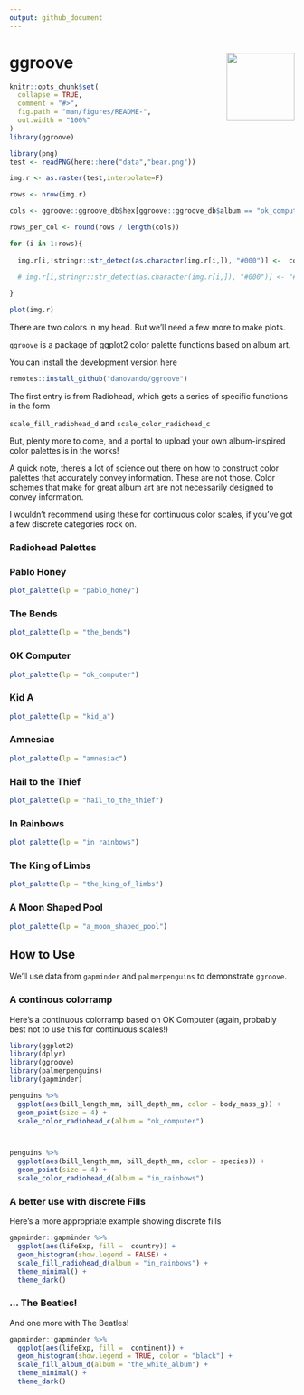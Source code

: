 ```yaml
---
output: github_document
---
```


# ggroove <img src="logo.png" align="right" width="120" />


<!-- README.md is generated from README.Rmd. Please edit that file -->

```r
knitr::opts_chunk$set(
  collapse = TRUE,
  comment = "#>",
  fig.path = "man/figures/README-",
  out.width = "100%"
)
library(ggroove)
```


```r
library(png)
test <- readPNG(here::here("data","bear.png"))

img.r <- as.raster(test,interpolate=F)

rows <- nrow(img.r)

cols <- ggroove::ggroove_db$hex[ggroove::ggroove_db$album == "ok_computer"]

rows_per_col <- round(rows / length(cols))

for (i in 1:rows){
  
  img.r[i,!stringr::str_detect(as.character(img.r[i,]), "#000")] <-  cols[ceiling(i / rows_per_col)]
  
  # img.r[i,stringr::str_detect(as.character(img.r[i,]), "#000")] <- "#FFFDFA"

}

plot(img.r)


```

There are two colors in my head. But we'll need a few more to make plots. 

`ggroove` is a package of ggplot2 color palette functions based on album art.

You can install the development version here

```r
remotes::install_github("danovando/ggroove")

```


The first entry is from Radiohead, which gets a series of specific functions in the form

`scale_fill_radiohead_d` and `scale_color_radiohead_c`

But, plenty more to come, and a portal to upload your own album-inspired color palettes is in the works!

A quick note, there's a lot of science out there on how to construct color palettes that accurately convey information. These are not those. Color schemes that make for great album art are not necessarily designed to convey information. 

I wouldn't recommend using these for continuous color scales, if you've got a few discrete categories rock on. 

### Radiohead Palettes 
### Pablo Honey
```r
plot_palette(lp = "pablo_honey")

```

### The Bends

```r
plot_palette(lp = "the_bends")

```



### OK Computer
```r

plot_palette(lp = "ok_computer")

```

### Kid A

```r

plot_palette(lp = "kid_a")

```


### Amnesiac

```r
plot_palette(lp = "amnesiac")

```

### Hail to the Thief

```r
plot_palette(lp = "hail_to_the_thief")

```


### In Rainbows

```r
plot_palette(lp = "in_rainbows")

```


### The King of Limbs

```r
plot_palette(lp = "the_king_of_limbs")

```

### A Moon Shaped Pool
```r
plot_palette(lp = "a_moon_shaped_pool")

```
## How to Use

We'll use data from `gapminder` and `palmerpenguins` to demonstrate `ggroove`. 

### A continous colorramp

Here's a continuous colorramp based on OK Computer (again, probably best not to use this for continuous scales!)

```r
library(ggplot2)
library(dplyr)
library(ggroove)
library(palmerpenguins)
library(gapminder)

penguins %>% 
  ggplot(aes(bill_length_mm, bill_depth_mm, color = body_mass_g)) + 
  geom_point(size = 4) + 
  scale_color_radiohead_c(album = "ok_computer")



penguins %>% 
  ggplot(aes(bill_length_mm, bill_depth_mm, color = species)) + 
  geom_point(size = 4) + 
  scale_color_radiohead_d(album = "in_rainbows")
```


### A better use with discrete Fills
Here's a more appropriate example showing discrete fills

```r

gapminder::gapminder %>%
  ggplot(aes(lifeExp, fill =  country)) +
  geom_histogram(show.legend = FALSE) +
  scale_fill_radiohead_d(album = "in_rainbows") +
  theme_minimal() + 
  theme_dark()


```



### ... The Beatles!

And one more with The Beatles!


```r

gapminder::gapminder %>%
  ggplot(aes(lifeExp, fill =  continent)) +
  geom_histogram(show.legend = TRUE, color = "black") +
  scale_fill_album_d(album = "the_white_album") +
  theme_minimal() + 
  theme_dark()


```


